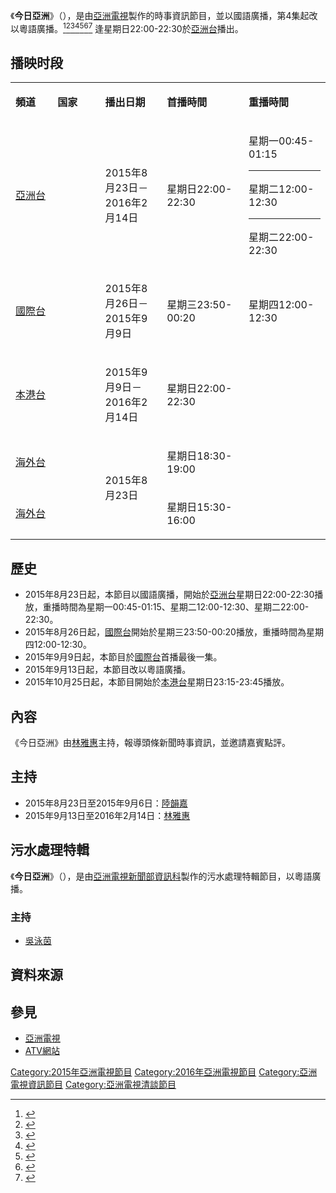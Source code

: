 {{expand|time=2015-09-25T04:30:45+00:00}}
{{亞視節目
|中文節目名=今日亞洲
|英文節目名={{lang|en|Asia Today}}
|圖像=[[File:Asia_today.jpg|300px]]
|類型=時事資訊節目
|監製=[[何錦燦|何錦燦]]
|編導=
|主持=[[陸韻嘉|陸韻嘉]]、[[林雅惠|林雅惠]]
|主題音樂=
|國家={{HK}}
|語言=[[國語|國語]]（第1-3集）<br>[[粵語|粵語]]（第4集起）
|集數=26
|製作年份=2015
|每集長=30分鐘（連廣告）
|製作公司=[[香港|香港]][[亞洲電視有限公司|亞洲電視有限公司]]
|aTV-12播出日期=2015年8月23日－2016年2月14日
|aTV-12视频制式=[[16:9|16:9]] [[高清電視|高清電視]]
|aTV-12音频制式=[[立體聲|立體聲]]
|aTV-12播出時間=星期日22:00-22:30（連廣告）
|aTV-16播出日期=2015年8月24日－2015年9月9日
|aTV-16視頻制式=[[16:9|16:9]] [[標清電視|標清電視]]
|aTV-16音頻制式=[[立體聲|立體聲]]
|aTV-16播出時間=星期三23:50-00:20（連廣告）
|晚於 = 
|官方網站=https://archive.is/20150924182426/http://www.hkatv.com/zh-hk/video/23471/%E4%BB%8A%E6%97%A5%E4%BA%9E%E6%B4%B2
}}

《'''今日亞洲'''》（{{lang-en|Asia Today}}），是由[[亞洲電視|亞洲電視]]製作的時事資訊節目，並以國語廣播，第4集起改以粵語廣播。<ref>{{Cite web |url=http://hk.apple.nextmedia.com/enews/realtime/20150821/54116896 |title=存档副本 |accessdate=2015-09-24 |archive-date=2015-09-25 |archive-url=https://web.archive.org/web/20150925122953/http://hk.apple.nextmedia.com/enews/realtime/20150821/54116896 |dead-url=no }}</ref><ref>{{Cite web |url=https://hk.news.yahoo.com/%E4%BA%9E%E8%A6%96%E7%A8%B1%E6%96%B0%E6%B3%A8%E8%B3%87%E9%87%91%E9%A1%8D%E9%81%A0%E8%B6%85%E6%B0%B8%E5%8D%87-221111915.html |title=存档副本 |accessdate=2015-09-24 |archive-date=2016-02-20 |archive-url=https://web.archive.org/web/20160220023034/https://hk.news.yahoo.com/%e4%ba%9e%e8%a6%96%e7%a8%b1%e6%96%b0%e6%b3%a8%e8%b3%87%e9%87%91%e9%a1%8d%e9%81%a0%e8%b6%85%e6%b0%b8%e5%8d%87-221111915.html |dead-url=no }}</ref><ref>{{Cite web |url=http://www.discuss.com.hk/redirect.php?tid=25035945&goto=lastpost |title=存档副本 |accessdate=2015-09-24 |archive-date=2016-03-04 |archive-url=https://web.archive.org/web/20160304195648/http://www.discuss.com.hk/redirect.php?tid=25035945&goto=lastpost |dead-url=no }}</ref><ref>{{cite web |url=http://www.macaodaily.com/html/2015-08/23/content_1023036.htm |title=存档副本 |accessdate=2016-02-02 |deadurl=yes |archiveurl=https://web.archive.org/web/20150925195229/http://www.macaodaily.com/html/2015-08/23/content_1023036.htm |archivedate=2015-09-25 }}</ref><ref>{{Cite web |url=http://www.xocat.com/f/thread-720393-1-2.html |title=存档副本 |access-date=2015-09-24 |archive-url=https://web.archive.org/web/20150925123532/http://www.xocat.com/f/thread-720393-1-2.html |archive-date=2015-09-25 |dead-url=yes }}</ref><ref>{{cite web |url=http://www.hkatv.com/zh-hk/video/23471/%E4%BB%8A%E6%97%A5%E4%BA%9E%E6%B4%B2 |title=存档副本 |accessdate=2015-09-24 |deadurl=yes |archiveurl=https://archive.is/20150924182426/http://www.hkatv.com/zh-hk/video/23471/%E4%BB%8A%E6%97%A5%E4%BA%9E%E6%B4%B2 |archivedate=2015-09-24 }}</ref><ref>{{Cite web |url=https://www.youtube.com/watch?v=Hnc7NUt8bEc&list=PL445CC8E1EEEA7AF9&index=22 |title=存档副本 |accessdate=2015-09-24 |archive-date=2016-03-21 |archive-url=https://web.archive.org/web/20160321182110/https://www.youtube.com/watch?v=Hnc7NUt8bEc&list=PL445CC8E1EEEA7AF9&index=22 |dead-url=no }}</ref>
逢星期日22:00-22:30於[[亞洲電視亞洲台|亞洲台]]播出。

==播映时段==
{| class="wikitable" style="text-align:center"
|- style="background:cornflowerblue; color:white"  
|style="width:6%"|'''頻道''' ||style="width:7%"|'''国家''' ||style="width:7%"|'''播出日期''' ||style="width:10%"|'''首播時間'''||style="width:10%"|'''重播時間'''
|-
|[[亞洲電視亞洲台|亞洲台]]||{{HK}}||2015年8月23日－2016年2月14日||星期日22:00-22:30||星期一00:45-01:15<hr>星期二12:00-12:30<hr>星期二22:00-22:30
|-
|[[亞洲電視國際台|國際台]]||{{HK}}||2015年8月26日－2015年9月9日||星期三23:50-00:20||星期四12:00-12:30
|-
|[[本港台|本港台]]||{{HK}}||2015年9月9日－2016年2月14日||星期日22:00-22:30||
|-
|[[海外台|海外台]]||{{US}}||rowspan="2"|2015年8月23日||星期日18:30-19:00||
|-
|[[海外台|海外台]]||{{US}}||星期日15:30-16:00||
|}

==歷史==
*2015年8月23日起，本節目以國語廣播，開始於[[亞洲電視亞洲台|亞洲台]]星期日22:00-22:30播放，重播時間為星期一00:45-01:15、星期二12:00-12:30、星期二22:00-22:30。
*2015年8月26日起，[[亞洲電視國際台|國際台]]開始於星期三23:50-00:20播放，重播時間為星期四12:00-12:30。
*2015年9月9日起，本節目於[[亞洲電視國際台|國際台]]首播最後一集。
*2015年9月13日起，本節目改以粵語廣播。
*2015年10月25日起，本節目開始於[[本港台|本港台]]星期日23:15-23:45播放。

==內容==
《今日亞洲》由[[林雅惠|林雅惠]]主持，報導頭條新聞時事資訊，並邀請嘉賓點評。

==主持==
*2015年8月23日至2015年9月6日：[[陸韻嘉|陸韻嘉]]
*2015年9月13日至2016年2月14日：[[林雅惠|林雅惠]]

==污水處理特輯==
《'''今日亞洲'''》（{{lang-en|Asia Today}}），是由[[亞洲電視|亞洲電視]][[亞視新聞|新聞部資訊科]]製作的污水處理特輯節目，以粵語廣播。
{{亞視節目
|中文節目名=今日亞洲
|英文節目名={{lang|en|Asia Today}}
|圖像= [[File:Asiatoday_special.jpg|300px]]
|類型=資訊節目
|監製=
|編導=
|主持=[[吳泳茵|吳泳茵]]
|主題音樂=
|國家={{HK}}
|語言=[[粵語|粵語]]
|集數=2
|製作年份=2016
|每集長=10分鐘（連廣告）
|製作公司=[[香港|香港]][[亞洲電視有限公司|亞洲電視有限公司]]
|aTV-11播出日期=2016年3月30日－2016年3月31日
|aTV-11视频制式=[[16:9|16:9]] [[標清電視|標清電視]]
|aTV-11音频制式=[[立體聲|立體聲]]
|aTV-11播出時間=18:20-18:30
|aTV-12播出日期=2016年3月31日－2016年4月1日
|aTV-12視頻制式=[[16:9|16:9]] [[高清電視|高清電視]]
|aTV-12音頻制式=[[立體聲|立體聲]]
|aTV-12播出時間=19:45-20:00
|晚於 = 
|官方網站=https://archive.is/20150924182426/http://www.hkatv.com/zh-hk/video/23471/%E4%BB%8A%E6%97%A5%E4%BA%9E%E6%B4%B2
}}

===主持===
*[[吳泳茵|吳泳茵]]

==資料來源==
{{reflist}}

==參見==
*[[亞洲電視|亞洲電視]]
*[https://archive.is/20150924182426/http://www.hkatv.com/zh-hk/video/23471/%E4%BB%8A%E6%97%A5%E4%BA%9E%E6%B4%B2 ATV網站]

[[Category:2015年亞洲電視節目|Category:2015年亞洲電視節目]]
[[Category:2016年亞洲電視節目|Category:2016年亞洲電視節目]]
[[Category:亞洲電視資訊節目|Category:亞洲電視資訊節目]]
[[Category:亞洲電視清談節目|Category:亞洲電視清談節目]]